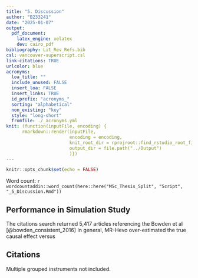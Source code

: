 ```yaml
---
title: "5. Discussion"
author: "B233241"
date: "2025-01-07"
output:
  pdf_document:
    latex_engine: xelatex
    dev: cairo_pdf
bibliography: Lit_Rev_Refs.bib
csl: vancouver-superscript.csl
link-citations: TRUE
urlcolor: blue
acronyms:
  loa_title: ""
  include_unused: FALSE
  insert_loa: FALSE
  insert_links: TRUE
  id_prefix: "acronyms_"
  sorting: "alphabetical"
  non_existing: "key"
  style: "long-short"
  fromfile: ./_acronyms.yml
knit: (function(inputFile, encoding) {
      rmarkdown::render(inputFile,
                        encoding = encoding,
                        knit_root_dir = rprojroot::find_rstudio_root_file(),
                        output_dir = file.path("../Output")
                        )})
---
```


```r
knitr::opts_chunk$set(echo = FALSE)
```

Word count: `r wordcountaddin::word_count(here::here("MSc_Thesis_Split", "Script", "_5_Discussion.Rmd"))`


## Performance in Simulation Study

The citations search returned 5,417 articles referencing the Bowden et al [@bowden_consistent_2016]
In general, MR-Hevo over-estimated the true causal effect versus \acr{WME}

## Citations


Multiple grouped instruments not included.
